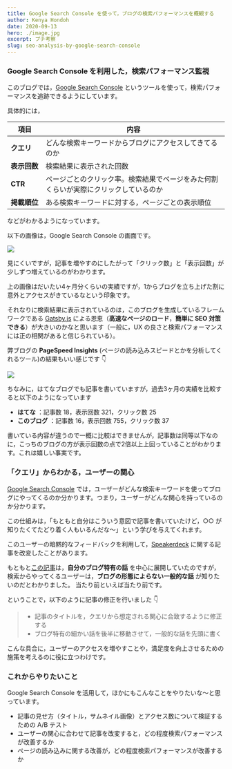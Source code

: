 ```yaml
---
title: Google Search Console を使って，ブログの検索パフォーマンスを概観する 
author: Kenya Hondoh
date: 2020-09-13
hero: ./image.jpg
excerpt: プチ考察
slug: seo-analysis-by-google-search-console
---
```


### Google Search Console を利用した，検索パフォーマンス監視

このブログでは，[Google Search Console](https://search.google.com/search-console/about?hl=ja) というツールを使って，検索パフォーマンスを追跡できるようにしています。

具体的には，

項目|内容
--- | ---
**クエリ** | どんな検索キーワードからブログにアクセスしてきてるのか
**表示回数** | 検索結果に表示された回数
**CTR**　　 | ページごとのクリック率。検索結果でページをみた何割くらいが実際にクリックしているのか
**掲載順位** | ある検索キーワードに対する，ページごとの表示順位


などがわかるようになっています。

以下の画像は，Google Search Console の画面です。

![](https://lh3.googleusercontent.com/MCVZ5UYqpmYKEPZoDnALz92h4_CP68AtuunfJG0RhE7cIIe8bYAcniTznoJCvNE_yCsvza8GKB7xSK41FlKwP5irDKMv3NaZ79T9_8OSDkRxADfOn0Y9P-TQpdW2TGyVdwC8tfr3mqw)

見にくいですが，記事を増やすのにしたがって「クリック数」と「表示回数」が少しずつ増えているのがわかります。

上の画像はだいたい4ヶ月分くらいの実績ですが，1からブログを立ち上げた割に意外とアクセスがきているなという印象です。

それなりに検索結果に表示されているのは，このブログを生成しているフレームワークである [Gatsby.js](https://www.gatsbyjs.com/) による恩恵（**高速なページのロード**，**簡単に SEO 対策できる**）が大きいのかなと思います（一般に，UX の良さと検索パフォーマンスには正の相関があると信じられている）。

弊ブログの **PageSpeed Insights** (ページの読み込みスピードとかを分析してくれるツール)の結果もいい感じです 👇

![](https://lh3.googleusercontent.com/xoTIY92f13yixquKz4lcDkkH1B0R9Io7hubs0d4RSQkp7_4ZWyrZ9kqT8ZrXss7W_tcE59gpanzsLDSONQE4t9oYZD3SO39oXHnQ-oRrdU0fSqlIjnE3lRITjKAEzkDYenoIGGIPvsg)

ちなみに，はてなブログでも記事を書いていますが，過去3ヶ月の実績を比較すると以下のようになっています

- **はてな**    ：記事数 18，表示回数 321，クリック数 25
- **このブログ**  ：記事数 16，表示回数 755，クリック数 37

書いている内容が違うので一概に比較はできませんが，記事数は同等以下なのに，こっちのブログの方が表示回数の点で2倍以上上回っていることがわかります。これは嬉しい事実です。

### 「クエリ」からわかる，ユーザーの関心

[Google Search Console](https://search.google.com/search-console/about?hl=ja) では，ユーザーがどんな検索キーワードを使ってブログにやってくるのか分かります。つまり，ユーザーがどんな関心を持っているのか分かります。

この仕組みは，「もともと自分はこういう意図で記事を書いていたけど，○○ が知りたくてたどり着く人もいるんだな〜」という学びを与えてくれます。

このユーザーの暗黙的なフィードバックを利用して，[Speakerdeck](/Speakerdeck) に関する記事を改変したことがあります。

もともと[この記事]([Speakerdeck](/Speakerdeck))は，**自分のブログ特有の話** を中心に展開していたのですが，検索からやってくるユーザーは，**ブログの形態によらない一般的な話** が知りたいのだとわかりました。
当たり前といえば当たり前です。

ということで，以下のように記事の修正を行いました 👇

>- 記事のタイトルを，クエリから想定される関心に合致するように修正する
>- ブログ特有の細かい話を後半に移動させて，一般的な話を先頭に書く

こんな具合に，ユーザーのアクセスを増やすことや，満足度を向上させるための施策を考えるのに役に立つわけです。

### これからやりたいこと

Google Search Console を活用して，ほかにもこんなことをやりたいな〜と思っています。

- 記事の見せ方（タイトル，サムネイル画像）とアクセス数について検証するための A/B テスト
- ユーザーの関心に合わせて記事を改変すると，どの程度検索パフォーマンスが改善するか
- ページの読み込みに関する改善が，どの程度検索パフォーマンスが改善するか